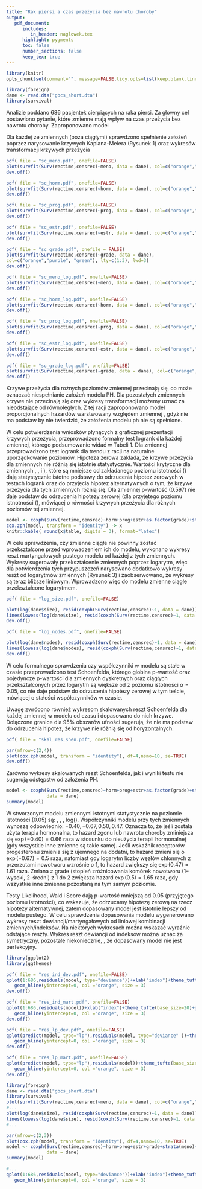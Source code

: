 ```yaml
---
title: "Rak piersi a czas przeżycia bez nawrotu choroby"
output: 
   pdf_document:
      includes:
         in_header: naglowek.tex
      highlight: pygments
      toc: false
      number_sections: false
      keep_tex: true
---
```


```r
library(knitr)
opts_chunk$set(comment="", message=FALSE,tidy.opts=list(keep.blank.line=TRUE, width.cutoff=120),options(width=120), cache=TRUE,fig.align='center',fig.height=6, fig.width=10,fig.path='figure/beamer-',fig.show='hold',size='footnotesize', cache=FALSE)
```

\thispagestyle{fancy}
```r
library(foreign)
dane <- read.dta("gbcs_short.dta")
library(survival)
```

Analizie poddano 686 pacjentek cierpiących na raka piersi. Za głowny cel
postawiono pytanie, które zmienne mają wpływ na czas przeżycia
bez nawrotu choroby. Zaproponowano model
\text{proporcjonalnych hazardów (PH).}

\textbf{Sprawdzenie założeń - krzywe przeżycia oraz ich transformacje.}
\newline
Dla każdej ze zmiennych (poza
ciągłymi) sprawdzono spełnienie założeń poprzez narysowanie krzywych Kaplana-Meiera (Rysunek 1) oraz
wykresów transformacji \text{\textsf{log(-log)}} krzywych przeżycia 
\text{(Rysunek 2).}
```r
pdf( file = "sc_meno.pdf", onefile=FALSE)
plot(survfit(Surv(rectime,censrec)~meno, data = dane), col=c("orange","purple"), lty=c(1:2), lwd=3) # model warstwowy
dev.off()

pdf( file = "sc_horm.pdf", onefile=FALSE)
plot(survfit(Surv(rectime,censrec)~horm, data = dane), col=c("orange","purple"), lty=c(1:2), lwd=3)
dev.off()

pdf( file = "sc_prog.pdf", onefile=FALSE)
plot(survfit(Surv(rectime,censrec)~prog, data = dane), col=c("orange","purple"), lty=c(1:2), lwd=3)
dev.off()

pdf( file = "sc_estr.pdf", onefile=FALSE)
plot(survfit(Surv(rectime,censrec)~estr, data = dane), col=c("orange","purple"), lty=c(1:2), lwd=3)
dev.off()

pdf( file = "sc_grade.pdf", onefile = FALSE)
plot(survfit(Surv(rectime,censrec)~grade, data = dane),
col=c("orange","purple", "green"), lty=c(1:3), lwd=3)          
dev.off()
```


```r
pdf( file = "sc_meno_log.pdf", onefile=FALSE)
plot(survfit(Surv(rectime,censrec)~meno, data = dane), col=c("orange","purple"), lty=c(1:2), lwd=3, fun=function(x) log(-log(x)), log="x", firstx=1) 
dev.off()

pdf( file = "sc_horm_log.pdf", onefile=FALSE)
plot(survfit(Surv(rectime,censrec)~horm, data = dane), col=c("orange","purple"), lty=c(1:2), lwd=3, fun=function(x) log(-log(x)), log="x", firstx=1) 
dev.off()

pdf( file = "sc_prog_log.pdf", onefile=FALSE)
plot(survfit(Surv(rectime,censrec)~prog, data = dane), col=c("orange","purple"), lty=c(1:2), lwd=3, fun=function(x) log(-log(x)), log="x", firstx=1) 
dev.off()

pdf( file = "sc_estr_log.pdf", onefile=FALSE)
plot(survfit(Surv(rectime,censrec)~estr, data = dane), col=c("orange","purple"), lty=c(1:2), lwd=3, fun=function(x) log(-log(x)), log="x", firstx=1) 
dev.off()

pdf( file = "sc_grade_log.pdf", onefile=FALSE)
plot(survfit(Surv(rectime,censrec)~grade, data = dane), col=c("orange","purple", "green"), lty=c(1:3), lwd=3, fun=function(x) log(-log(x)), log="x", firstx=1) 
dev.off()


```



\begin{figure}[hbt!]
  \vspace{-10pt}
  \begin{center}
   \subfigure[\textsf{meno}]{
     \includegraphics[width=0.18\textwidth, height=1.15in]{sc_meno.pdf}}
   \subfigure[\textsf{horm}]{
     \includegraphics[width=0.18\textwidth, height=1.15in]{sc_horm.pdf}}
   \subfigure[\textsf{prog}]{
     \includegraphics[width=0.18\textwidth, height=1.15in]{sc_prog.pdf}}
   \subfigure[\textsf{estr}]{
     \includegraphics[width=0.18\textwidth, height=1.15in]{sc_estr.pdf}}
   \subfigure[\textsf{grade}]{
     \includegraphics[width=0.18\textwidth, height=1.15in]{sc_grade.pdf}}
  \end{center}
  \vspace{-20pt}
  \label{fig:sc}
  \caption{Krzywe przeżycia Kaplana-Meiera dla zmiennych dyskretnych.}

\end{figure}

\begin{figure}[hbt!]
  \vspace{-10pt}
  \begin{center}
   \subfigure[\textsf{meno}]{
     \includegraphics[width=0.18\textwidth, height=1.15in]{sc_meno_log.pdf}}
   \subfigure[\textsf{horm}]{
     \includegraphics[width=0.18\textwidth, height=1.15in]{sc_horm_log.pdf}}
   \subfigure[\textsf{prog}]{
     \includegraphics[width=0.18\textwidth, height=1.15in]{sc_prog_log.pdf}}
   \subfigure[\textsf{estr}]{
     \includegraphics[width=0.18\textwidth, height=1.15in]{sc_estr_log.pdf}}
   \subfigure[\textsf{grade}]{
     \includegraphics[width=0.18\textwidth, height=1.15in]{sc_grade_log.pdf}}
  \end{center}
  \vspace{-20pt}
  \label{fig:sc}
  \caption{Transformacje \textsf{log(-log)} krzywych przeżycia Kaplana-Meiera.}

\end{figure}


Krzywe przeżycia dla rożnych poziomów zmiennej \texttt{meno} przecinają
się, co może oznaczać niespełnianie założeń modelu PH. Dla pozostałych
zmiennych krzywe nie przecinają się oraz wykresy transformacji możemy
uznać za nieodstające od równoległych. Z tej racji zaproponowano model
proporcjonalnych hazardów warstwowany względem zmiennej \texttt{meno},
gdyż nie ma podstaw by nie twierdzić, że założenia modelu ph nie są
spełnione.

\begin{wraptable}{r}{6.8cm}
\vspace{-20pt}
\caption{ Wyniki testów logrank. }
\begin{tabular}{lrrrrrr}
\toprule%
```r
cat(c("\\ ", "$\\chi^2$", "St. swobody","p-wartość"), sep="&")
cat(c("\\\\", "\\toprule "))
cat(c("meno","0.3","1","0.597"), sep="&")
cat(c("\\\\ "))
cat(c("horm","8.6","1","0.003"), sep="&")
cat(c("\\\\ "))
cat(c("prog","49.3","1","0.000"), sep="&")
cat(c("\\\\ "))
cat(c("estr","14.3","1","0.000"), sep="&")
cat(c("\\\\ "))
cat(c("grade","","2",""), sep="&")
cat(c("\\\\ ","\\bottomrule"))
```
\end{tabular}
\vspace{-7.5pt}
\end{wraptable}


W celu potwierdzenia wniosków płynących z graficznej prezentacji krzywych
przeżycia, przeprowadzono formalny test logrank dla każdej zmiennej,
którego podsumowanie widać w Tabeli 1. Dla zmiennej \textsf{grade} przeprowadzono
test logrank dla trendu z racji na naturalne uporządkowanie poziomów. Hipoteza zerowa zakłada, że krzywe przeżycia dla zmiennych nie różnią się istotnie statystycznie.
Wartości krytyczne dla zmiennych \textsf{horm}, \textsf{prog},
\textsf{estr} i \textsf{grade} \textbf{ (?-nie widzę p-wartości dla tej zmiennej :( }), które są mniejsze od zakładanego
poziomu istotności \(\alpha=0.05\) dają statystycznie istotne podstawy
do odrzucenia hipotez zerowych w testach logrank oraz do przyjęcia
hipotez alternatywnych o tym, że krzywe przeżycia dla tych zmiennych
różnią się. Dla zmiennej \textsf{meno} p-wartość \(0.597\) nie daje
podstaw do odrzucenia hipotezy zerowej (dla przyjętego poziomu istnotności \(\alpha=0.05\), mówiącej o równości krzywych przeżycia dla różnych poziomów tej
zmiennej.

```r
model <- coxph(Surv(rectime,censrec)~horm+prog+estr+as.factor(grade)+strata(meno)+log(size)+log(nodes), data = dane) 
cox.zph(model, transform = "identity") -> x
knitr::kable( round(x$table, digits = 3), format="latex")
```
\newpage
\textbf{Przekształcenia zmiennych ciągłych.} \newline
W celu sprawdzenia, czy zmienne ciągłe nie powinny zostać przekształcone
przed wprowadzeniem ich do modelu, wykonano wykresy reszt
martyngałowych pustego modelu od każdej z tych zmiennych. Wykresy 
sugerowały przekształcenie zmiennych poprzez
logarytm, więc dla potwierdzenia tych przypuszczeń narysowano dodatkowo 
wykresy reszt od logarytmów zmiennych (Rysunek 3) i zaobserwowano, że wykresy są teraz
bliższe liniowym. Wprowadzono więc do modelu zmienne ciągłe
przekształcone logarytmem.
```r
pdf( file = "log_size.pdf", onefile=FALSE)

plot(log(dane$size), resid(coxph(Surv(rectime,censrec)~1, data = dane)))
lines(lowess(log(dane$size), resid(coxph(Surv(rectime,censrec)~1, data = dane)), iter = 0, f = 0.6))
dev.off()

pdf( file = "log_nodes.pdf", onefile=FALSE)

plot(log(dane$nodes), resid(coxph(Surv(rectime,censrec)~1, data = dane)))
lines(lowess(log(dane$nodes), resid(coxph(Surv(rectime,censrec)~1, data = dane)), iter = 0, f = 0.6))
dev.off()
```

\begin{figure}[hbt!]
  \vspace{-10pt}
  \begin{center}
   \subfigure[\textsf{nodes}]{
     \includegraphics[width=0.32\textwidth, height=1.3in]{log_nodes.pdf}}
   \subfigure[\textsf{size}]{
     \includegraphics[width=0.32\textwidth, height=1.3in]{log_size.pdf}}
  \end{center}
  \vspace{-20pt}
  \label{fig:sc}
  \caption{Wykresy reszt martyngałowych od logarytmów zmiennych ciągłych.}

\end{figure}



\begin{wraptable}{r}{6.5cm}
\vspace{-12pt}
\caption{ Wyniki testu Schoenfelda. }
\begin{tabular}{lrrr}
\toprule%
  & $\rho$ & $\chi^2$ & p-wartość\\ \toprule 

-horm & -0.009 & 0.024 & 0.876\\  
 		 
-prog & 0.036 & 0.369 & 0.543\\		
 		 
-estr & 0.071 & 1.458 & 0.227\\		
 		 
-as.factor(grade)2 & -0.052 & 0.811 & 0.368\\		
 		 
-as.factor(grade)3 & -0.089 & 2.347 & 0.126\\	
 		 
-log(size) & 0.011 & 0.037 & 0.848\\		
 		 
-log(nodes) & -0.051 & 0.879 & 0.349\\		

-GLOBAL & NA & 11.322 & 0.125\\  \bottomrule
\end{tabular}
\vspace{-7.5pt}
\end{wraptable}

\textbf{Sprawdzenie założeń - formalny test Schoenfelda.} \newline
W celu formalnego sprawdzenia czy współczynniki w modelu są stałe w
czasie przeprowadzono test Schoenfelda, którego globlna p-wartość oraz
pojedyncze p-wartości dla zmiennych dyskretnych oraz ciągłych
przekształconych przez logarytm są większe od z\text{od zakładanego} poziomu istotności $\alpha=0.05$,
co nie daje podstaw do odrzucenia hipotezy
zerowej w tym teście, mówiącej o stałości współczynników w czasie.

Uwagę zwrócono również wykresom skalowanych reszt Schoenfelda dla
każdej zmiennej w modelu od czasu i dopasowano do nich krzywe. 
Dołączone granice dla 95\% obszarów ufności sugerują, że nie ma podstaw do odrzucenia hipotez, 
że krzywe nie różnią się od horyzontalnych.
```r
pdf( file = "skal_res_shen.pdf", onefile=FALSE)

par(mfrow=c(2,4))
plot(cox.zph(model, transform = "identity"), df=4,nsmo=10, se=TRUE)
dev.off()
```
\begin{figure}[hbt!]
\vspace{-10pt}
  \begin{center}
      \includegraphics[width=0.85\textwidth, height=3in]{skal_res_shen.pdf}
      \caption{Wykresy skalowanych reszt Schoenfelda.}
   \end{center}
\end{figure}

Zarówno wykresy skalowanych reszt Schoenfelda, jak i wyniki testu nie sugerują odstępstw od założenia PH.



\textbf{Dopasowanie modelu proporcjonalnych hazardów.} \newline

```r
model <- coxph(Surv(rectime,censrec)~horm+prog+estr+as.factor(grade)+strata(meno)+log(size)+log(nodes), 
               data = dane) 
summary(model)
```

W stworzonym modelu zmiennymi istotnymi statystycznie na poziomie
istotności \(0.05\) są:  \texttt{horm}, \texttt{prog}, \texttt{as.factor(grade)2}, log(\texttt{nodes}). 
Współczynniki modelu przy tych zmiennych wynoszą odpowiednio: $-0.40, -0.67, 0.50, 0.47$. 
Oznacza to, że jeśli została użyta terapia hormonalna, to hazard zgonu lub nawrotu choroby 
zminiejsza się $\exp(-0.40)=0.66$ raza w stosunku do nieużycia terapii hormonalnej (gdy wszystkie inne zmienne są takie same).
Jeśli wskaźnik receptorów progesteronu zmienia się z ujemnego na dodatni, to hazard zmieni się 
o $\exp(-0.67)=0.5$ raza, natomiast gdy logarytm liczby węzłów chłonnych z przerzutami nowotworu 
wzrośnie o 1, to hazard zwiększy się $\exp(0.47)=1.61$ raza. Zmiana z grade (stopień zróżnicowania komórek nowotworu 
(1–wysoki, 2–średni) z 1 do 2 zwiększa hazard $\exp(0.5)=1.65$ raza, gdy wszystkie inne zmienne pozostaną na tym samym poziomie.

Testy Likelihood, Wald i Score dają p-wartość mniejszą od 0.05 (przyjętego poziomu istotności), co wskazuje, że 
odrzucamy hipotezę zerową na rzecz hipotezy alternatywnej, zatem dopasowany model jest istotnie lepszy od modelu pustego.
\newpage
\textbf{Sprawdzenie dopasowania modelu proporcjonalnych hazardów.} \newline
W celu sprawdzenia dopasowania modelu wygenerowano wykresy reszt dewiancji/martyngałowych od liniowej 
kombinacji zmiennych/indeksów. Na niektórych wykresach można wskazać wyraźnie odstające reszty. 
Wykres reszt dewiancji od indeksów można uznać za symetryczny, pozostałe niekoniecznie, 
\text{co sugeruje}, że dopasowany model nie jest perfekcyjny.


```r
library(ggplot2)
library(ggthemes)

pdf( file = "res_ind_dev.pdf", onefile=FALSE)
qplot(1:686,residuals(model, type="deviance"))+xlab("index")+theme_tufte(base_size=20)+geom_hline()+
   geom_hline(yintercept=0, col ="orange", size = 3)
dev.off()

pdf( file = "res_ind_mart.pdf", onefile=FALSE)
qplot(1:686,residuals(model))+xlab("index")+theme_tufte(base_size=20)+geom_hline()+
   geom_hline(yintercept=0, col ="orange", size = 3)
dev.off()

pdf( file = "res_lp_dev.pdf", onefile=FALSE)
qplot(predict(model, type="lp"),residuals(model, type="deviance" ))+theme_tufte(base_size=20)+geom_hline()+
   geom_hline(yintercept=0, col ="orange", size = 3)
dev.off()

pdf( file = "res_lp_mart.pdf", onefile=FALSE)
qplot(predict(model, type="lp"),residuals(model))+theme_tufte(base_size=20)+geom_hline()+
   geom_hline(yintercept=0, col ="orange", size = 3)
dev.off()


```


\begin{figure}[hbt!]
  \vspace{-10pt}
  \begin{center}
   \subfigure[Reszty dewiancji a indeks.]{
     \includegraphics[width=0.48\textwidth, height=2in]{res_ind_dev.pdf}}
   \subfigure[Reszty martyngałowe a indeks.]{
     \includegraphics[width=0.48\textwidth, height=2in]{res_ind_mart.pdf}}
   \subfigure[Reszty dewiancji a liniowe kombinacje.]{
     \includegraphics[width=0.48\textwidth, height=2in]{res_lp_dev.pdf}}
   \subfigure[Reszty martyngałowe a liniowe kombinacje.]{
     \includegraphics[width=0.48\textwidth, height=2in]{res_lp_mart.pdf}}
  \end{center}
  \vspace{-20pt}
  \label{fig:sc}
  \caption{Wykresy reszt martyngałowych i dewiancji.}

\end{figure}


\newpage
\textbf{Kody.} \newline
```r
library(foreign)
dane <- read.dta("gbcs_short.dta")
library(survival)
plot(survfit(Surv(rectime,censrec)~meno, data = dane), col=c("orange","purple"), lty=c(1:2), lwd=3)
#...
plot(log(dane$size), resid(coxph(Surv(rectime,censrec)~1, data = dane)))
lines(lowess(log(dane$size), resid(coxph(Surv(rectime,censrec)~1, data = dane)), iter = 0, f = 0.6))
#...

par(mfrow=c(2,3))
plot(cox.zph(model, transform = "identity"), df=4,nsmo=10, se=TRUE)
model <- coxph(Surv(rectime,censrec)~horm+prog+estr+grade+strata(meno)+log(size)+log(nodes), 
               data = dane) 
summary(model)

#...
qplot(1:686,residuals(model, type="deviance"))+xlab("index")+theme_tufte(base_size=20)+geom_hline()+
   geom_hline(yintercept=0, col ="orange", size = 3)
```

